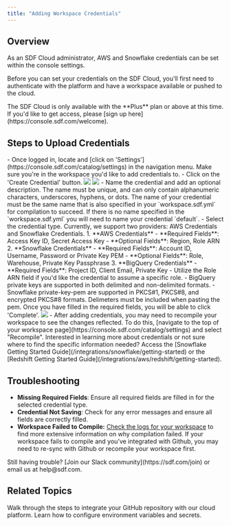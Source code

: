 ```yaml
---
title: "Adding Workspace Credentials"
---
```


## Overview

As an SDF Cloud administrator, AWS and Snowflake credentials can be set within the console settings.

Before you can set your credentials on the SDF Cloud, you'll first need to authenticate with the platform and have a workspace available or pushed to the cloud. 

<Note>
The SDF Cloud is only available with the **Plus** plan or above at this time. If you'd like to get access, please [sign up here](https://console.sdf.com/welcome).
</Note>

## Steps to Upload Credentials

<Steps>
    <Step title="Navigate to Settings and Select Your Workspace">
        - Once logged in, locate and [click on 'Settings'](https://console.sdf.com/catalog/settings) in the navigation menu. Make sure you're in the workspace you'd like to add credentials to.
    </Step>
    <Step title="Create a Credential">
        - Click on the 'Create Credential' button.
        <img src="https://cdn.sdf.com/img/create_credential.png"/>
        <img src="https://cdn.sdf.com/img/credential.png"/>
    </Step>
    <Step title="Configure Credential Details">
        - Name the credential and add an optional description. The name must be unique, and can only contain alphanumeric characters, underscores, hyphens, or dots.
        <Note>
        The name of your credential must be the same name that is also specified in your `workspace.sdf.yml` for compilation to succeed. If there is no name specified in the `workspace.sdf.yml` you will need to name your credential `default`. 
        </Note>
        - Select the credential type. Currently, we support two providers: AWS Credentials and Snowflake Credentials.
    </Step>
    <Step title="Fill out the Required Fields for you Selected Provider:">
        1. **AWS Credentials**
            - **Required Fields**: Access Key ID, Secret Access Key
            - **Optional Fields**: Region, Role ARN
        2. **Snowflake Credentials**
            - **Required Fields**: Account ID, Username, Password or Private Key PEM
            - **Optional Fields**: Role, Warehouse, Private Key Passphrase
        3. **BigQuery Credentials**
            - **Required Fields**: Project ID, Client Email, Private Key
        <Note>
        - Utilize the Role ARN field if you'd like the credential to assume a specific role. 
        - BigQuery private keys are supported in both delimited and non-delimited formats.
        - Snowflake private-key-pem are supported in PKCS#1, PKCS#8, and encrypted PKCS#8 formats. Delimeters must be included when pasting the pem.
        </Note>
        Once you have filled in the required fields, you will be able to click 'Complete'.
            <img src="https://cdn.sdf.com/img/creating_a_credential.png"/>
    </Step>
    <Step title="Recompile">
        - After adding credentials, you may need to recompile your workspace to see the changes reflected. To do this, [navigate to the top of your workspace page](https://console.sdf.com/catalog/settings) and select "Recompile".
    </Step>
</Steps>

<Note>
Interested in learning more about credentials or not sure where to find the specific information needed? Access the 
[Snowflake Getting Started Guide](/integrations/snowflake/getting-started) or the [Redshift Getting Started Guide](/integrations/aws/redshift/getting-started).
</Note>

## Troubleshooting

- **Missing Required Fields**: Ensure all required fields are filled in for the selected credential type.
- **Credential Not Saving**: Check for any error messages and ensure all fields are correctly filled.
- **Workspace Failed to Compile:** [Check the logs for your workspace](https://console.sdf.com/catalog/logs/default) to find more extensive information on why compilation failed. If your workspace fails to compile and you’ve integrated with Github, you may need to re-sync with Github or recompile your workspace first.

<Note>
    Still having trouble? [Join our Slack community](https://sdf.com/join) or email us at help@sdf.com. 
</Note>

## Related Topics
<CardGroup cols={2}>
  <Card title="Integrating with Github" href="/cloud/github_integration">
    Walk through the steps to integrate your GitHub repository with our cloud platform.
  </Card>
  <Card title="Environment Variables and Secrets" href="/cloud/environments">
    Learn how to configure environment variables and secrets.
  </Card>
</CardGroup>
